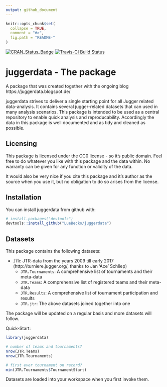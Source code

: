 ```yaml
---
output: github_document
---
```


<!-- README.md is generated from README.Rmd. Please edit that file -->

```r
knitr::opts_chunk$set(
  collapse = TRUE,
  comment = "#>",
  fig.path = "README-"
)
```

[![CRAN_Status_Badge](http://www.r-pkg.org/badges/version/juggerdata)](https://cran.r-project.org/package=juggerdata)
[![Travis-CI Build Status](https://travis-ci.org/LueBecko/juggerdata.svg?branch=master)](https://travis-ci.org/LueBecko/juggerdata)

# juggerdata - The package

A package that was created together with the ongoing blog https://juggerdata.blogspot.de/

juggerdata strives to deliver a single starting point for all Jugger related data-analysis. It contains several jugger-related datasets that can used in many analysis scenarios. This package is intended to be used as a central repository to enable quick analysis and reproducability. Accordingly the data in this package is well documented and as tidy and cleaned as possible.

## Licensing

This package is licensed under the CC0 license - so it's public domain. Feel free to do whatever you like with this package and the data within. No warranty can be given for any function or validity of the data.

It would also be very nice if you cite this package and it's author as the source when you use it, but no obligation to do so arises from the license.

## Installation

You can install juggerdata from github with:

```r
# install.packages("devtools")
devtools::install_github("LueBecko/juggerdata")
```

## Datasets

This package contains the following datasets:

* `JTR`: JTR-data from the years 2009 till early 2017 (http://turniere.jugger.org/, thanks to Jan 'Ace' Schliep)
    * `JTR.Tournaments`: A comprehensive list of tournaments and their meta-data
    * `JTR.Teams`: A comprehensive list of registered teams and their meta-data
    * `JTR.Results`: A comprehensive list of tournament participation and results
    * `JTR.jtr`: The above datasets joined together into one

The package will be updated on a regular basis and more datasets will follow.

Quick-Start:

``` r
library(juggerdata)

# number of teams and tournaments?
nrow(JTR.Teams)
nrow(JTR.Tournaments)

# first ever tournament on record?
min(JTR.Tournaments$TournamentStart)
```

Datasets are loaded into your workspace when you first invoke them.
